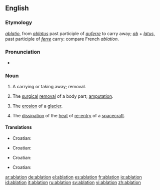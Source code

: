 ==English==
===Etymology===
{{L.}} ''[[ablatio]]'', from ''[[ablatus]]'' past participle of ''[[auferre]]'' to carry away; ''[[ab]]'' + ''[[latus]]'', past participle of ''[[ferre]]'' carry: compare French ''ablation''.

===Pronunciation===
*{{rhymes|eɪʃǝn}}

===Noun===
{{wikipedia}}
{{en-noun}}
#A carrying or taking away; removal.
#{{medicine}} The [[surgical]] [[removal]] of a body part; [[amputation]].
#{{geology}} The [[erosion]] of a [[glacier]].
#{{physics}} The [[dissipation]] of the [[heat]] of [[re-entry]] of a [[spacecraft]].

====Translations====
{{trans-top|removal}}
*Croatian: {{t|hr|ablacija|f}}
{{trans-mid}}
{{trans-bottom}}

{{trans-top|amputation}}
*Croatian: {{t|hr|ablacija|f}}
{{trans-mid}}
{{trans-bottom}}

{{trans-top|erosion of a glacier}}
*Croatian: {{t|hr|ablacija|f}}
{{trans-mid}}
{{trans-bottom}}

{{trans-top|dissipation of the heat}}
*Croatian: {{t|hr|ablacija|f}}
{{trans-mid}}
{{trans-bottom}}

[[ar:ablation]]
[[de:ablation]]
[[el:ablation]]
[[es:ablation]]
[[fr:ablation]]
[[io:ablation]]
[[id:ablation]]
[[it:ablation]]
[[ru:ablation]]
[[sv:ablation]]
[[vi:ablation]]
[[zh:ablation]]